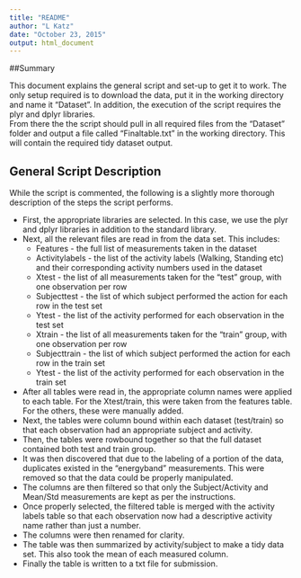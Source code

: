 ```yaml
---
title: "README"
author: "L Katz"
date: "October 23, 2015"
output: html_document
---
```


##Summary

This document explains the general script and set-up to get it to work. The only setup required is to download the data, put it in the working directory and name it "Dataset". In addition, the execution of the script requires the plyr and dplyr libraries.  
From there the the script should pull in all required files from the "Dataset" folder and output a file called "Finaltable.txt" in the working directory. This will contain the required tidy dataset output.  

## General Script Description

While the script is commented, the following is a slightly more thorough description of the steps the script performs.

* First, the appropriate libraries are selected. In this case, we use the plyr and dplyr libraries in addition to the standard library.
* Next, all the relevant files are read in from the data set. This includes:
    + Features - the full list of measurements taken in the dataset  
    + Activitylabels - the list of the activity labels (Walking, Standing etc) and their corresponding activity numbers used in the dataset  
    + Xtest - the list of all measurements taken for the "test" group, with one observation per row  
    + Subjecttest - the list of which subject performed the action for each row in the test set  
    + Ytest - the list of the activity performed for each observation in the test set  
    + Xtrain - the list of all measurements taken for the "train" group, with one observation per row  
    + Subjecttrain - the list of which subject performed the action for each row in the train set  
    + Ytest - the list of the activity performed for each observation in the train set  
* After all tables were read in, the appropriate column names were applied to each table. For the Xtest/train, this were taken from the features table. For the others, these were manually added.  
* Next, the tables were column bound within each dataset (test/train) so that each observation had an appropriate subject and activity.
* Then, the tables were rowbound together so that the full dataset contained both test and train group.
* It was then discovered that due to the labeling of a portion of the data, duplicates existed in the "energyband" measurements. This were removed so that the data could be properly manipulated.
* The columns are then filtered so that only the Subject/Activity and Mean/Std measurements are kept as per the instructions.
* Once properly selected, the filtered table is merged with the activity labels table so that each observation now had a descriptive activity name rather than just a number.
* The columns were then renamed for clarity.
* The table was then summarized by activity/subject to make a tidy data set. This also took the mean of each measured column.
* Finally the table is written to a txt file for submission.

